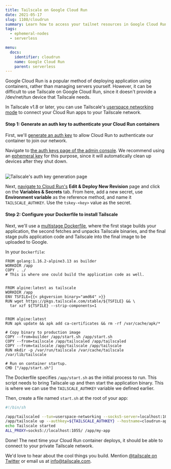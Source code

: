 ```yaml
---
title: Tailscale on Google Cloud Run
date: 2021-05-17
slug: 1108/cloudrun
summary: Learn how to access your tailnet resources in Google Cloud Run.
tags:
  - ephemeral-nodes
  - serverless

menu:
  docs:
    identifier: cloudrun
    name: Google Cloud Run
    parent: serverless
---
```


Google Cloud Run is a popular method of deploying application using containers, rather than managing servers yourself. However, it can be difficult to use Tailscale on Google Cloud Run, since it doesn't provide a /dev/net/tun device that Tailscale needs.

In Tailscale v1.8 or later, you can use Tailscale's [userspace networking mode](/kb/1112/userspace-networking) to connect your Cloud Run apps to your Tailscale network.

#### Step 1: Generate an auth key to authenticate your Cloud Run containers

First, we'll [generate an auth key](/kb/1085/auth-keys) to allow Cloud Run to authenticate our container to join our network.

Navigate to [the auth keys page of the admin console](https://login.tailscale.com/admin/settings/authkeys). We recommend using an [ephemeral key](/kb/1111/ephemeral-nodes) for this purpose, since it will automatically clean up devices after they shut down.

<br />
<Image
  src="/images/solutions/serverless-cloudrun/ephemeral-keys.png"
  alt="Tailscale's auth key generation page"
  class="bordered"
  width={800}
  height={1156}
/>

Next, [navigate to Cloud Run's](https://console.cloud.google.com/run) **Edit & Deploy New Revision** page and click on the **Variables & Secrets** tab. From here, add a new secret, use **Environment variable** as the reference method, and name it `TAILSCALE_AUTHKEY`. Use the `tskey-<key>` value as the secret.

#### Step 2: Configure your Dockerfile to install Tailscale

Next, we'll use a [multistage Dockerfile](https://docs.docker.com/develop/develop-images/multistage-build/#use-multi-stage-builds), where the first stage builds your application, the second fetches and unpacks Tailscale binaries, and the final stage pulls application code and Tailscale into the final image to be uploaded to Google.

In your `Dockerfile`:

```docker
FROM golang:1.16.2-alpine3.13 as builder
WORKDIR /app
COPY . ./
# This is where one could build the application code as well.


FROM alpine:latest as tailscale
WORKDIR /app
ENV TSFILE={{< pkgversion binary="amd64" >}}
RUN wget https://pkgs.tailscale.com/stable/${TSFILE} && \
  tar xzf ${TSFILE} --strip-components=1


FROM alpine:latest
RUN apk update && apk add ca-certificates && rm -rf /var/cache/apk/*

# Copy binary to production image
COPY --from=builder /app/start.sh /app/start.sh
COPY --from=tailscale /app/tailscaled /app/tailscaled
COPY --from=tailscale /app/tailscale /app/tailscale
RUN mkdir -p /var/run/tailscale /var/cache/tailscale /var/lib/tailscale

# Run on container startup.
CMD ["/app/start.sh"]
```

The Dockerfile specifies `/app/start.sh` as the initial process to run. This script needs to bring Tailscale up and then start the application binary. This is where we can use the `TAILSCALE_AUTHKEY` variable we defined earlier.

Then, create a file named `start.sh` at the root of your app:

```sh
#!/bin/sh

/app/tailscaled --tun=userspace-networking --socks5-server=localhost:1055 &
/app/tailscale up --authkey=${TAILSCALE_AUTHKEY} --hostname=cloudrun-app
echo Tailscale started
ALL_PROXY=socks5://localhost:1055/ /app/my-app
```

Done! The next time your Cloud Run container deploys, it should be able to connect to your private Tailscale network.

We'd love to hear about the cool things you build. Mention
[@tailscale on Twitter](https://twitter.com/tailscale) or email us at info@tailscale.com.
